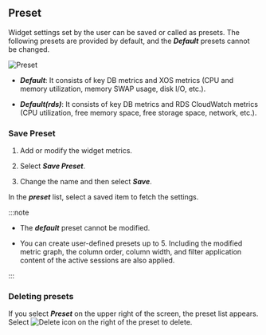 ## Preset

Widget settings set by the user can be saved or called as presets. The following presets are provided by default, and the **_Default_** presets cannot be changed.

![Preset](/img/db-preset-list.png)

-   **_Default_**: It consists of key DB metrics and XOS metrics (CPU and memory utilization, memory SWAP usage, disk I/O, etc.).

-   **_Default(rds)_**: It consists of key DB metrics and RDS CloudWatch metrics (CPU utilization, free memory space, free storage space, network, etc.).

### Save Preset

1.  Add or modify the widget metrics.

2.  Select **_Save Preset_**. 

3.  Change the name and then select **_Save_**.

In the **_preset_** list, select a saved item to fetch the settings.

:::note

-   The **_default_** preset cannot be modified. 

-   You can create user-defined presets up to 5. Including the modified metric graph, the column order, column width, and filter application content of the active sessions are also applied.

:::

### Deleting presets

If you select **_Preset_** on the upper right of the screen, the preset list appears. Select ![Delete icon](/img/ico-remove.svg) on the right of the preset to delete.
